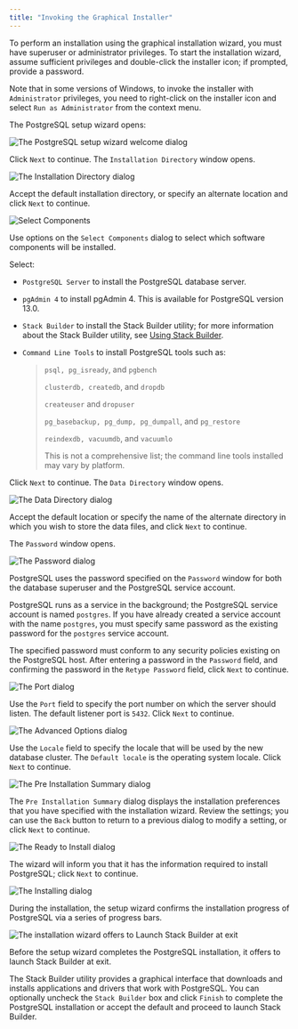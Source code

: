 ```yaml
---
title: "Invoking the Graphical Installer"
---
```




To perform an installation using the graphical installation wizard, you must have superuser or administrator privileges. To start the installation wizard, assume sufficient privileges and double-click the installer icon; if prompted, provide a password.

Note that in some versions of Windows, to invoke the installer with `Administrator` privileges, you need to right-click on the installer icon and select `Run as Administrator` from the context menu.

The PostgreSQL setup wizard opens:

![*The PostgreSQL setup wizard welcome dialog*](../images/welcome.png)

Click `Next` to continue. The `Installation Directory` window opens.

![*The Installation Directory dialog*](../images/installation_directory.png)

Accept the default installation directory, or specify an alternate location and click `Next` to continue.

![*Select Components*](../images/select_components.png)

Use options on the `Select Components` dialog to select which software components will be installed.

Select:

-   `PostgreSQL Server` to install the PostgreSQL database server.

-   `pgAdmin 4` to install pgAdmin 4. This is available for PostgreSQL version 13.0.

-   `Stack Builder` to install the Stack Builder utility; for more information about the Stack Builder utility, see [Using Stack Builder](../#using_stackbuilder).

-   `Command Line Tools` to install PostgreSQL tools such as:

    > `psql, pg_isready`, and `pgbench`
    >
    > `clusterdb, createdb`, and `dropdb`
    >
    > `createuser` and `dropuser`
    >
    > `pg_basebackup, pg_dump, pg_dumpall`, and `pg_restore`
    >
    > `reindexdb, vacuumdb`, and `vacuumlo`
    >
    > This is not a comprehensive list; the command line tools installed may vary by platform.

Click `Next` to continue. The `Data Directory` window opens.

![*The Data Directory dialog*](../images/data_directory.png)

Accept the default location or specify the name of the alternate directory in which you wish to store the data files, and click `Next` to continue.



The `Password` window opens.

![*The Password dialog*](../images/password.png)

PostgreSQL uses the password specified on the `Password` window for both the database superuser and the PostgreSQL service account.

PostgreSQL runs as a service in the background; the PostgreSQL service account is named `postgres`. If you have already created a service account with the name `postgres`, you must specify same password as the existing password for the `postgres` service account.

The specified password must conform to any security policies existing on the PostgreSQL host. After entering a password in the `Password` field, and confirming the password in the `Retype Password` field, click `Next` to continue.

![*The Port dialog*](../images/%20port_Aug11.png)

Use the `Port` field to specify the port number on which the server should listen. The default listener port is `5432`. Click `Next` to continue.

![*The Advanced Options dialog*](../images/aug11_ad.png)

Use the `Locale` field to specify the locale that will be used by the new database cluster. The `Default locale` is the operating system locale. Click `Next` to continue.

![*The Pre Installation Summary dialog*](../images/preinstallation.png)

The `Pre Installation Summary` dialog displays the installation preferences that you have specified with the installation wizard. Review the settings; you can use the `Back` button to return to a previous dialog to modify a setting, or click `Next` to continue.

![*The Ready to Install dialog*](../images/ready_to_install.png)

The wizard will inform you that it has the information required to install PostgreSQL; click `Next` to continue.

![*The Installing dialog*](../images/installing.png)

During the installation, the setup wizard confirms the installation progress of PostgreSQL via a series of progress bars.

![*The installation wizard offers to Launch Stack Builder at exit*](../images/installation_complete.png)

Before the setup wizard completes the PostgreSQL installation, it offers to launch Stack Builder at exit.

The Stack Builder utility provides a graphical interface that downloads and installs applications and drivers that work with PostgreSQL. You can optionally uncheck the `Stack Builder` box and click `Finish` to complete the PostgreSQL installation or accept the default and proceed to launch Stack Builder.
